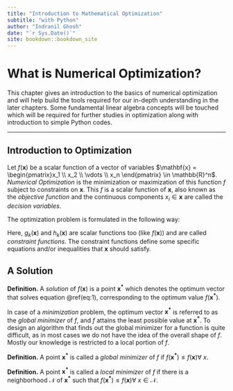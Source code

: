 ```yaml
--- 
title: "Introduction to Mathematical Optimization"
subtitle: "with Python"
author: "Indranil Ghosh"
date: "`r Sys.Date()`"
site: bookdown::bookdown_site
---
```


# What is Numerical Optimization?

This chapter gives an introduction to the basics of numerical optimization and will help build the tools required for our in-depth understanding in the later chapters. Some fundamental linear algebra concepts will be touched which will be required for further studies in optimization along with introduction to simple Python codes.

---

## Introduction to Optimization

Let $f(\mathbf{x})$ be a scalar function of a vector of variables $\mathbf{x} = \begin{pmatrix}x_1 \\ x_2 \\ \vdots \\ x_n \end{pmatrix} \in \mathbb{R}^n$. *Numerical Optimization* is the minimization or maximization of this function $f$ subject to constraints on $\mathbf{x}$. This $f$ is a scalar function of $\mathbf{x}$, also known as the *objective function* and the continuous components $x_i \in \mathbf{x}$ are called the *decision variables*.

The optimization problem is formulated in the following way:


\begin{align}
&\!\min_{\mathbf{x} \in \mathbb{R}^n}        &\qquad& f(\mathbf{x}) \\
&\text{subject to} &      & g_k(\mathbf{x}) \leq 0,\ k=1,2,..., m\\
&                  &      & h_k(\mathbf{x}) = 0,\ k=1,2,..., r\\
&                  &      & m,r < n.(\#eq:1)
\end{align}

Here, $g_k(\mathbf{x})$ and $h_k(\mathbf{x})$ are scalar functions too (like $f(\mathbf{x})$) and are called *constraint functions*. The constraint functions define some specific equations and/or inequalities that $\mathbf{x}$ should satisfy.

## A Solution

**Definition.** A *solution* of $f(\mathbf{x})$ is a point $\mathbf{x^*}$ which denotes the optimum vector that solves equation \@ref(eq:1), corresponding to the optimum value $f(\mathbf{x^*})$.

In case of a *minimization* problem, the optimum vector $\mathbf{x^*}$ is referred to as the *global minimizer* of $f$, and $f$ attains the least possible value at $\mathbf{x^*}$. To design an algorithm that finds out the global minimizer for a function is quite difficult, as in most cases we do not have the idea of the overall shape of $f$. Mostly our knowledge is restricted to a local portion of $f$.

**Definition.** A point $\mathbf{x^*}$ is called a *global minimizer* of $f$ if $f(\mathbf{x^*}) \leq f(\mathbf{x}) \forall\ x$.

**Definition.** A point $\mathbf{x^*}$ is called a *local minimizer* of $f$ if there is a neighborhood $\mathcal{N}$ of $\mathbf{x^*}$ such that $f(\mathbf{x^*}) \leq f(\mathbf{x}) \forall\ x \in \mathcal{N}$.

